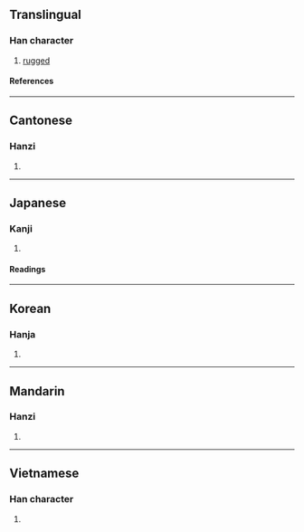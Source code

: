 {{character info/new}}
==Translingual==

===Han character===
{{Han char|rn=46|rad=山|as=09|sn=12|four=24711|canj=UTMV|ids=⿰山甚}}

# [[rugged]]

====References====
{{Han ref|kx=0316.030|dkj=08266|dj=0616.300|hdz=10784.160|uh=5D41}}

----

==Cantonese==

===Hanzi===
{{yue-hanzi|jyut=[[ham1]]|y=ham1}}

# {{defn|lang=yue|sort=山09}}

----

==Japanese==

===Kanji===
{{ja-kanji|grade=|rs=山09}}

# {{defn|lang=ja|sort=山09}}

====Readings====
{{ja-readings
|on=かん, こん, けん, せん, ぜん, ちん, がん
}}

----

==Korean==

===Hanja===
{{ko-hanja|감}}

# {{defn|lang=ko|sort=山09}}

----

==Mandarin==

===Hanzi===
{{cmn-hanzi|pin=[[kān]] ([[kan1]])|wg=k'an<sup>1</sup>}}

# {{defn|lang=cmn|sort=山09}}

----

==Vietnamese==

===Han character===
{{vi-readings|rs=山09|reading=kham}}

# {{defn|lang=vi|sort=山09}}